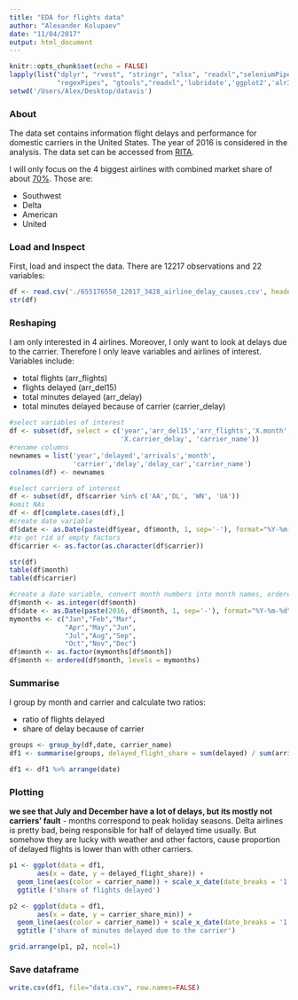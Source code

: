 ```yaml
---
title: "EDA for flights data"
author: "Alexander Kolupaev"
date: "11/04/2017"
output: html_document
---
```

```r
knitr::opts_chunk$set(echo = FALSE)
lapply(list("dplyr", "rvest", "stringr", "xlsx", "readxl","seleniumPipes",
            "regexPipes", "gtools","readxl",'lubridate','ggplot2','alr3','gridExtra'), require, c = 1)
setwd('/Users/Alex/Desktop/datavis')
```
### About
The data set contains information flight delays and performance for domestic carriers in the United States. The year of 2016 is considered in the analysis. The data set can be accessed from [RITA](https://www.transtats.bts.gov/OT_Delay/OT_DelayCause1.asp).

I will only focus on the 4 biggest airlines with combined market share of about [70%](https://www.statista.com/statistics/250577/domestic-market-share-of-leading-us-airlines/). Those are:

* Southwest
* Delta
* American
* United


### Load and Inspect
First, load and inspect the data. There are 12217 observations and 22 variables:
```r
df <- read.csv('./655176550_12017_3428_airline_delay_causes.csv', header = TRUE)
str(df)
```

### Reshaping

I am only interested in 4 airlines. Moreover, I only want to look at delays due
to the carrier. Therefore I only leave variables and airlines of interest.
Variables include:

* total flights (arr_flights)
* flights delayed (arr_del15)
* total minutes delayed (arr_delay)
* total minutes delayed because of carrier (carrier_delay)

```r
#select variables of interest
df <- subset(df, select = c('year','arr_del15','arr_flights','X.month','carrier','X.arr_delay',
                            'X.carrier_delay', 'carrier_name'))
#rename columns
newnames = list('year','delayed','arrivals','month',
                'carrier','delay','delay_car','carrier_name')
colnames(df) <- newnames

#select carriers of interest
df <- subset(df, df$carrier %in% c('AA','DL', 'WN', 'UA'))
#omit NAs
df <- df[complete.cases(df),]
#create date variable
df$date <- as.Date(paste(df$year, df$month, 1, sep='-'), format="%Y-%m-%d")
#to get rid of empty factors
df$carrier <- as.factor(as.character(df$carrier))

str(df)
table(df$month)
table(df$carrier)

#create a date variable, convert month numbers into month names, ordered.
df$month <- as.integer(df$month)
df$date <- as.Date(paste(2016, df$month, 1, sep='-'), format="%Y-%m-%d")
mymonths <- c("Jan","Feb","Mar",
              "Apr","May","Jun",
              "Jul","Aug","Sep",
              "Oct","Nov","Dec")
df$month <- as.factor(mymonths[df$month])
df$month <- ordered(df$month, levels = mymonths)
```

### Summarise
I group by month and carrier and calculate two ratios:

* ratio of flights delayed
* share of delay because of carrier 

```r

groups <- group_by(df,date, carrier_name)
df1 <- summarise(groups, delayed_flight_share = sum(delayed) / sum(arrivals), carrier_share_min = sum(delay_car) / sum(delay)) %>% ungroup()

df1 <- df1 %>% arrange(date)


```

### Plotting
**we see that July and December have a lot of delays, but its mostly not carriers' fault** - months correspond to peak holiday seasons.
Delta airlines is pretty bad, being responsible for half of delayed time usually.
But somehow they are lucky with weather and other factors, cause proportion of delayed flights is lower than with other carriers.

```r
p1 <- ggplot(data = df1,
       aes(x = date, y = delayed_flight_share)) +
  geom_line(aes(color = carrier_name)) + scale_x_date(date_breaks = '1 month', date_labels = mymonths)+
  ggtitle ('share of flights delayed')

p2 <- ggplot(data = df1,
       aes(x = date, y = carrier_share_min)) +
  geom_line(aes(color = carrier_name)) + scale_x_date(date_breaks = '1 month', date_labels = mymonths)+
  ggtitle ('share of minutes delayed due to the carrier')

grid.arrange(p1, p2, ncol=1)
```
### Save dataframe
```r
write.csv(df1, file="data.csv", row.names=FALSE)
```

